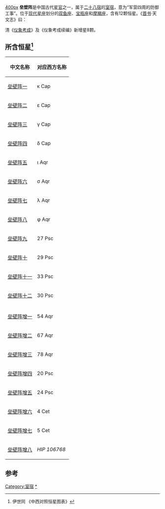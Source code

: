 [[文件:Leibizhen.png|400px]]
'''垒壁阵'''是中国古代[[星官|星官]]之一，属于[[二十八宿|二十八宿]]的[[室宿|室宿]]，意为“军营四周的防御工事”。位于[[星座列表|现代星座]]划分的[[双鱼座|双鱼座]]、[[宝瓶座|宝瓶座]]和[[摩羯座|摩羯座]]，含有12颗恒星。《[[晋书|晋书]]·天文志》曰：{{引用|垒壁阵十二星，在羽林北。}}

清《[[仪象考成|仪象考成]]》及《仪象考成续编》新增星8颗。

==所含恒星<ref>伊世同 《中西对照恒星图表》</ref>==
{| class="wikitable" align="center" style="text-align:center; width:60%"
|-
! 中文名称 !! 对应西方名称 
|-
|[[垒壁阵一|垒壁阵一]] || κ Cap 
|-
|[[垒壁阵二|垒壁阵二]] || ε Cap 
|-
|[[垒壁阵三|垒壁阵三]] || γ Cap 
|-
|[[垒壁阵四|垒壁阵四]] || δ Cap 
|-
|[[垒壁阵五|垒壁阵五]] || ι Aqr 
|-
|[[垒壁阵六|垒壁阵六]] || σ Aqr 
|-
|[[垒壁阵七|垒壁阵七]] || λ Aqr 
|-
|[[垒壁阵八|垒壁阵八]] || φ Aqr 
|-
|[[垒壁阵九|垒壁阵九]] || 27 Psc 
|-
|[[垒壁阵十|垒壁阵十]] || 29 Psc 
|-
|[[垒壁阵十一|垒壁阵十一]] || 33 Psc 
|-
|[[垒壁阵十二|垒壁阵十二]] || 30 Psc
|-
| ||  
|-
|[[垒壁阵增一|垒壁阵增一]] || 54 Aqr 
|-
|[[垒壁阵增二|垒壁阵增二]] || 67 Aqr 
|-
|[[垒壁阵增三|垒壁阵增三]] || 78 Aqr 
|-
|[[垒壁阵增四|垒壁阵增四]] || 20 Psc 
|-
|[[垒壁阵增五|垒壁阵增五]] || 24 Psc 
|-
|[[垒壁阵增六|垒壁阵增六]] || 4 Cet 
|-
|[[垒壁阵增七|垒壁阵增七]] || 5 Cet 
|-
|[[垒壁阵增八|垒壁阵增八]] || ''HIP 106768''  
|}

==参考==
{{reflist}}
{{中国古代星官-北方}}
[[Category:室宿|Category:室宿]]
[[Category:垒壁阵_(星官)|*]]